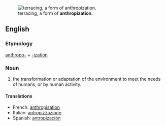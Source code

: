 [[Image:Landscape in Sa Pa (Vietnam).jpg|thumb|terracing, a form of '''anthropization'''.]]
==English==

===Etymology===

[[anthropo-]] + [[-ization]]

===Noun===
{{en-noun|-}}

# {{context|ecology}} the transformation or adaptation of the environment to meet the needs of humans, or by human activity.

====Translations====
*French: [[anthropisation]]
*Italian: [[antropizzazione]]
*Spanish: [[antropización]]